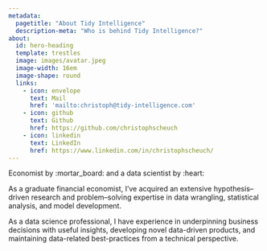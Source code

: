 ```yaml
---
metadata:
  pagetitle: "About Tidy Intelligence"
  description-meta: "Who is behind Tidy Intelligence?"
about:
  id: hero-heading
  template: trestles
  image: images/avatar.jpeg
  image-width: 16em
  image-shape: round
  links:
    - icon: envelope
      text: Mail
      href: 'mailto:christoph@tidy-intelligence.com'
    - icon: github
      text: Github
      href: https://github.com/christophscheuch
    - icon: linkedin
      text: LinkedIn
      href: https://www.linkedin.com/in/christophscheuch/
---
```


:::{.emphasize}
Economist by :mortar_board: and a data scientist by :heart: 
:::

:::{#hero-heading}
As a graduate financial economist, I've acquired an extensive hypothesis–driven research and problem–solving expertise in data wrangling, statistical analysis, and model development.

As a data science professional, I have experience in underpinning business decisions with useful insights, developing novel data-driven products, and maintaining data-related best-practices from a technical perspective.
:::
